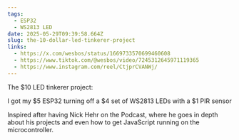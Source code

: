 ```yaml
---
tags:
  - ESP32
  - WS2813 LED
date: 2025-05-29T09:39:58.664Z
slug: the-10-dollar-led-tinkerer-project
links:
  - https://x.com/wesbos/status/1669733570699460608
  - https://www.tiktok.com/@wesbos/video/7245312645971119365
  - https://www.instagram.com/reel/CtjprCVANWj/
---
```


The $10 LED tinkerer project:

I got my $5 ESP32 turning off a $4 set of WS2813 LEDs with a $1 PIR sensor

Inspired after having Nick Hehr on the Podcast, where he goes in depth about his projects and even how to get JavaScript running on the microcontroller.
